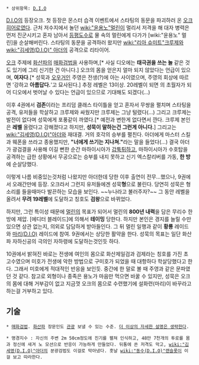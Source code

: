  * 상위항목: [[D.I.O]]

[[D.I.O]]의 등장오크. 첫 등장은 몬스터 습격 이벤트에서 스타팅의 동문을 파괴하러 온 [[오크]] [[히어로]]였다. 근처 저수지에서 놀던 [[wiki:"윤용노"멀린]]이 멀리서 저격을 해 대자 병력은 먼저 진군시키고 혼자 남아서 [[등평도수]]로 물 속의 멀린에게 다가가 [wiki:"윤용노" 멀린]을 순살해버린다. 스타팅의 동문을 공격하러 왔지만 [[wiki:"리아 슈미트"크루제]]와 [[wiki:"김세영(D.I.O)" 아더]]의 공격으로 리타이어.

[[오크]] 주제에 [[화산파]]의 [[매화검법]]을 사용하며,[* 사실 디오에는 '''태극권을 쓰는 놀''' 같은 것도 있기에 그리 신기한 건 아니다.] 오크의 몸을 얻은지 얼마 되지 않았다는 언급이 있으며, '''여자다'''.[* 성묵과 [[오우거]]인 주영은 전생(?)에 아는 사이였으며, 주영의 회상에 따르면 '강하고 '''아름답다.''''고 묘사된다.] 추정 레벨은 13이상. 20레벨이 되면 의 초월자가 되어 디오에서 벗어날 수 있다는 언급이 있으므로 기대해도 되겠다(…)

이후 4권에서 '''검존'''이라는 프리덤 클래스 타이틀을 얻고 혼자서 무쌍을 펼치며 스타팅을 공격, 유저들을 학살하고 크루제와 싸웠지만 크루제는 그냥 털렸다(…) 그리고 크루제는 발전이 없다며 성묵에게 포풍같이 까였다.[* 예전과 변한게 없다면서 깐다. 크루제 본인은 '''레벨''' 올렸다고 강해졌다고 하지만, '''성묵이 말하는건 그런게 아니다.'''] 그리고는 [[wiki:"김세영(D.I.O)"아더]]와 재대결. 거의 호각의 승부를 펼친다. 아더에게 마스터 스킬과 웨폰을 쓰라고 종용했지만, '''"너에게 쓰기는 지나쳐."'''라는 말을 들었다(…) 결국 아더가 광검결을 사용해 이길 뻔한 순간 마하이시아가 [[갑툭튀]]하고, 마하이시아가 수호탑을 공격하는 급한 상황에서 무공으로는 승부를 내지 못하고 신기 엑스칼리버를 가동, '''한 방'''에 순살당했다.

이렇게 나름 비중있는것처럼 나왔지만 아더한데 당한 이후 출연이 전무...했으나, 9권에서 오래간만에 등장. 오크라서 그런지 유저들에겐 성묵'''형'''으로 불린다. 당연히 성묵은 형 소리를 들을때마다 발끈하는 모습을 보인다. ~~누나라고 불러주자?~~ 그 동안 레벨을 올려서 '''무려 19레벨'''에 도달하고 칭호도 '''검왕'''으로 바뀌었다. 

하지만, 그런 특이성 때문에 [[멀린]]의 목표가 되어서 멀린의 '''800년 내력'''을 담은 무리수 한 방에 제압. [에디터 블레이드]에 의해서 '''테이밍''' 당한다. 하지만 본인은 경지를 늘릴 수만 있으면 상관 없는지, 의외로 담담하게 받아들인다. 그 뒤 멀린 일행과 같이 '''황룡''' 레이드와 [[마리(D.I.O)]] 레이드에 참여. 9권에서는 상당한 활약을 한다. 성묵의 목표는 일단 화산파 자하신공의 극의인 자하령에 도달하는것인듯 하다.

10권에서 밝혀진 바로는 전생에 여인의 몸으로 화산제일검과 검제라는 칭호를 가진 초고수였으며 미호가 전생에 악한 방법으로 구미호가 되었을 때 대항하다 학살당했다고 한다. 그래서 미호에게 적대적인 반응을 보인듯. 중간에 한 말로 볼 때 주영과 같은 문파였던 것 같다. 참고로 외형이나 종족은 용노가 마음만 먹으면 바꿀 수 있지만, 성묵은 오크의 몸에 대해 거부감이 없고 지금껏 오크의 몸으로 수련했기에 설화련(마리)이 바꾸라고 하는걸 거부하고 있다.

== 기술 ==
 * [[매화검법]]. [[화산파]] 장문인도 [[관광]] 보낼 수 있는 수준. [[더 이상의 자세한 설명은 생략한다]].

 * 명경지수 : 자신의 주변 2m 50cm정도에 진기를 펼쳐 인식하고, 48만 7천개의 투로를 몸과 정신에 새겨 노 모션으로 반응이 가능하게 만들었다. 뒤통에 쏜 저격도 막고, [[wiki:"김세영(D.I.O)"아더]]의 분광검법도 이걸로 막아냈다. 훗날 [[wiki:"동수(D.I.O)"랜슬롯]]이 이걸 보고 따라한다.
